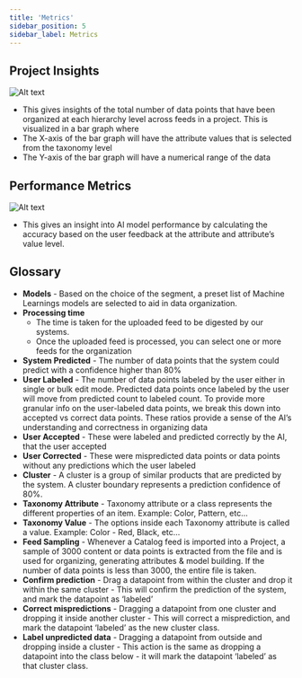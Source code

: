 ```yaml
---
title: 'Metrics'
sidebar_position: 5
sidebar_label: Metrics
---
```


## Project Insights

![Alt text](https://d1r1e7xjkfj7nz.cloudfront.net/INSIGTH.png 'a title')

- This gives insights of the total number of data points that have been organized at each hierarchy level across feeds in a project. This is visualized in a bar graph where
- The X-axis of the bar graph will have the attribute values that is selected from the taxonomy level
- The Y-axis of the bar graph will have a numerical range of the data

## Performance Metrics

![Alt text](https://d1r1e7xjkfj7nz.cloudfront.net/ACCURACY.png 'a title')

- This gives an insight into AI model performance by calculating the accuracy based on the user feedback at the attribute and attribute’s value level.

## Glossary

- **Models** - Based on the choice of the segment, a preset list of Machine Learnings models are selected to aid in data organization.
- **Processing time**
  - The time is taken for the uploaded feed to be digested by our systems.
  - Once the uploaded feed is processed, you can select one or more feeds for the organization
- **System Predicted** - The number of data points that the system could predict with a confidence higher than 80%
- **User Labeled** - The number of data points labeled by the user either in single or bulk edit mode. Predicted data points once labeled by the user will move from predicted count to labeled count. To provide more granular info on the user-labeled data points, we break this down into accepted vs correct data points. These ratios provide a sense of the AI’s understanding and correctness in organizing data
- **User Accepted** - These were labeled and predicted correctly by the AI, that the user accepted
- **User Corrected** - These were mispredicted data points or data points without any predictions which the user labeled
- **Cluster** - A cluster is a group of similar products that are predicted by the system. A cluster boundary represents a prediction confidence of 80%.
- **Taxonomy Attribute** - Taxonomy attribute or a class represents the different properties of an item. Example: Color, Pattern, etc…
- **Taxonomy Value** - The options inside each Taxonomy attribute is called a value. Example: Color - Red, Black, etc…
- **Feed Sampling** - Whenever a Catalog feed is imported into a Project, a sample of 3000 content or data points is extracted from the file and is used for organizing, generating attributes & model building. If the number of data points is less than 3000, the entire file is taken.
- **Confirm prediction** - Drag a datapoint from within the cluster and drop it within the same cluster - This will confirm the prediction of the system, and mark the datapoint as ‘labeled’
- **Correct mispredictions** - Dragging a datapoint from one cluster and dropping it inside another cluster - This will correct a misprediction, and mark the datapoint ‘labeled’ as the new cluster class.
- **Label unpredicted data** - Dragging a datapoint from outside and dropping inside a cluster - This action is the same as dropping a datapoint into the class below - it will mark the datapoint ‘labeled’ as that cluster class.
